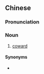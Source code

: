 {{also|冇胆鬼}}
==Chinese==
{{zh-forms|s=冇胆鬼|type=21}}

===Pronunciation===
{{zh-pron
|c=mou5 daam2 gwai2
|cat=n
}}

===Noun===
{{zh-noun}}

# {{lb|zh|Cantonese}} [[coward]]
#: {{zh-x|呢{ni1}個 死 冇膽鬼 唔 敢 食 鳳爪 喎{wo4}。|This stupid '''coward''' here won't eat chicken feet.|C}}

====Synonyms====
* {{zh-l|膽小鬼}}